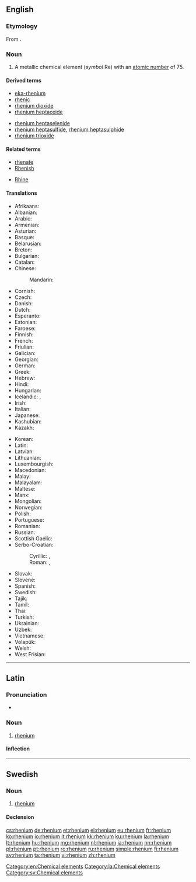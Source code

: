 {{also|Rhenium}}
==English==

{{elements|Re|tungsten|W|osmium|Os}}

===Etymology===
From {{etyl|la|en}} {{term|Rhenus||[[Rhine]]|lang=la}}.

===Noun===
{{en-noun|-}}
{{wikipedia}}

# A metallic chemical element (''symbol'' Re) with an [[atomic number]] of 75.

====Derived terms====
{{der-top}}
* [[eka-rhenium]]
* [[rhenic]]
* [[rhenium dioxide]]
* [[rhenium heptaoxide]]
{{der-mid}}
* [[rhenium heptaselenide]]
* [[rhenium heptasulfide]], [[rhenium heptasulphide]]
* [[rhenium trioxide]]
{{der-bottom}}

====Related terms====
{{rel-top}}
* [[rhenate]]
* [[Rhenish]]
{{rel-mid}}
* [[Rhine]]
{{rel-bottom}}

====Translations====
{{trans-top|chemical element}}
* Afrikaans: {{t|af|renium}}
* Albanian: {{t|sq|renium}}
* Arabic: {{t|ar|رنيوم|tr=rínyum|m}}
* Armenian: {{t|hy|ռենիում}}
* Asturian: {{t|ast|reniu|m}}
* Basque: {{t|eu|renioa}}
* Belarusian: {{t|be|рэнiй|tr=rénij|m}}
* Breton: {{t|br|reniom}}
* Bulgarian: {{t|bg|рений|m|tr=rénij}}
* Catalan: {{t|ca|reni|m}}
* Chinese:
*: Mandarin: {{t+|cmn|錸|tr=lá}}
* Cornish: {{t|kw|rhenyum}}
* Czech: {{t+|cs|rhenium}}
* Danish: {{t|da|rhenium}}
* Dutch: {{t+|nl|renium|n}}
* Esperanto: {{t|eo|renio}}
* Estonian: {{t|et|reenium}}
* Faroese: {{t|fo|renium}}
* Finnish: {{t+|fi|renium}}
* French: {{t+|fr|rhénium|m}}
* Friulian: {{t|fur|reni}}
* Galician: {{t+|gl|renio|m}}
* Georgian: {{t|ka|რენიუმი}}
* German: {{t+|de|Rhenium|n}}
* Greek: {{t+|el|ρήνιο|n}}
* Hebrew: {{t|he|רניום|tr=renyum|m}}
* Hindi: {{t|hi|बाष्पातु|tr=baashpaatu|sc=Deva}}
* Hungarian: {{t+|hu|rénium}}
* Icelandic: {{t+|is|renín|n}}, {{t|is|reníum|n}}
* Irish: {{t|ga|réiniam}}
* Italian: {{t+|it|renio|m}}
* Japanese: {{t+|ja|レニウム|tr=reniumu}}
* Kashubian: {{t|csb|rén}}
* Kazakh: {{t|kk|рений|tr=renii|sc=Cyrl}}
{{trans-mid}}
* Korean: {{t+|ko|레늄|tr=renyum}}
* Latin: {{t+|la|rhenium}}
* Latvian: {{t|lv|rēnijs}}
* Lithuanian: {{t+|lt|renis}}
* Luxembourgish: {{t|lb|Rhenium}}
* Macedonian: {{t|mk|рениум|tr=rénium|m}}
* Malay: {{t|ms|renium}}
* Malayalam: {{t+|ml|റിനിയം|tr=riniyum}}
* Maltese: {{t|mt|rinjum}}
* Manx: {{t|gv|rainium}}
* Mongolian: {{t|mn|рени|tr=reni}}
* Norwegian: {{t|no|rhenium}}
* Polish: {{t+|pl|ren|m}}
* Portuguese: {{t+|pt|rénio|m}}
* Romanian: {{t+|ro|reniu|n}}
* Russian: {{t+|ru|ре́ний|m}}
* Scottish Gaelic: {{t|gd|rèiniam}}
* Serbo-Croatian:
*: Cyrillic: {{t|sh|рениjум|m|sc=Cyrl}}, {{t|sh|рениј|m|sc=Cyrl}}
*: Roman: {{t|sh|renijum|m}}, {{t+|sh|renij|m}}
* Slovak: {{t|sk|rhenium}}
* Slovene: {{t+|sl|renij}}
* Spanish: {{t+|es|renio|m}}
* Swedish: {{t+|sv|rhenium|n}}
* Tajik: {{t|tg|reni'}}
* Tamil: {{t|ta|ரெனியம்|tr=reniyam}}
* Thai: {{t|th|รีเนียม|tr=rīniam}}
* Turkish: {{t+|tr|renyum}}
* Ukrainian: {{t|uk|ренiй|tr=rénij|m}}
* Uzbek: {{t|uz|рений|tr=reniy|sc=Cyrl}}
* Vietnamese: {{t|vi|reni}}
* Volapük: {{t+|vo|renin}}
* Welsh: {{t+|cy|rheniwm}}
* West Frisian: {{t|fy|rhenium}}
{{trans-bottom}}

[[Category:en:Chemical elements]]

----

==Latin==
{{wikipedia|lang=la}}

===Pronunciation===
* {{la-pronunc|rhēnium}}

===Noun===
{{la-noun|rhēnium|rhenii|rhēniī|n|second}}

# [[#English|rhenium]]

====Inflection====
{{la-decl-2nd-N|rhēni}}

[[Category:la:Chemical elements]]

----

==Swedish==
{{wikipedia|lang=sv}}

===Noun===
{{sv-noun|n|-}}

# [[#English|rhenium]]

====Declension====
{{sv-noun-unc-irreg-n|2=rheniumet}}

[[Category:sv:Chemical elements]]

[[cs:rhenium]]
[[de:rhenium]]
[[et:rhenium]]
[[el:rhenium]]
[[eu:rhenium]]
[[fr:rhenium]]
[[ko:rhenium]]
[[io:rhenium]]
[[it:rhenium]]
[[kk:rhenium]]
[[ku:rhenium]]
[[la:rhenium]]
[[lt:rhenium]]
[[hu:rhenium]]
[[mg:rhenium]]
[[nl:rhenium]]
[[ja:rhenium]]
[[nn:rhenium]]
[[pl:rhenium]]
[[pt:rhenium]]
[[ro:rhenium]]
[[ru:rhenium]]
[[simple:rhenium]]
[[fi:rhenium]]
[[sv:rhenium]]
[[ta:rhenium]]
[[vi:rhenium]]
[[zh:rhenium]]